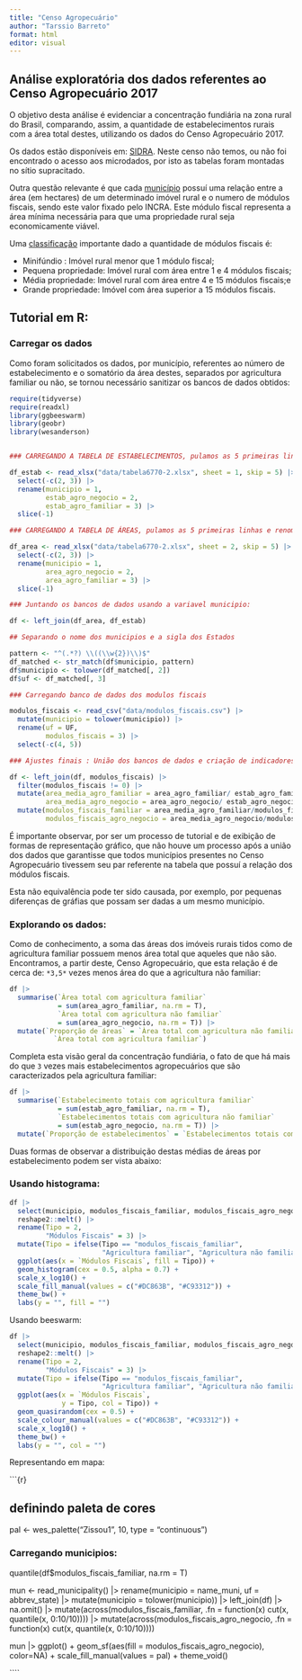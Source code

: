 ```yaml
---
title: "Censo Agropecuário"
author: "Tarssio Barreto"
format: html
editor: visual
---
```


## Análise exploratória dos dados referentes ao Censo Agropecuário 2017

O objetivo desta análise é evidenciar a concentração fundiária na zona rural do Brasil, comparando, assim, a quantidade de estabelecimentos rurais com a área total destes, utilizando os dados do Censo Agropecuário 2017.

Os dados estão disponíveis em: [SIDRA](https://sidra.ibge.gov.br/pesquisa/censo-agropecuario/censo-agropecuario-2017/resultados-definitivos). Neste censo não temos, ou não foi encontrado o acesso aos microdados, por isto as tabelas foram montadas no sítio supracitado.

Outra questão relevante é que cada [município](https://www.google.com/url?sa=t&rct=j&q=&esrc=s&source=web&cd=&ved=2ahUKEwiP-_y9oJyDAxW5uZUCHYvpDrYQFnoECBAQAQ&url=https%3A%2F%2Fwww.embrapa.br%2Fcodigo-florestal%2Farea-de-reserva-legal-arl%2Fmodulo-fiscal&usg=AOvVaw3uG_C8bcw--Ei4wyCncoQR&opi=89978449) possuí uma relação entre a área (em hectares) de um determinado imóvel rural e o numero de módulos fiscais, sendo este valor fixado pelo INCRA. Este módulo fiscal representa a área mínima necessária para que uma propriedade rural seja economicamente viável.

Uma [classificação](http://www.planalto.gov.br/ccivil_03/leis/l8629.htm) importante dado a quantidade de módulos fiscais é:

-   Minifúndio : Imóvel rural menor que 1 módulo fiscal;
-   Pequena propriedade: Imóvel rural com área entre 1 e 4 módulos fiscais;
-   Média propriedade: Imóvel rural com área entre 4 e 15 módulos fiscais;e
-   Grande propriedade: Imóvel com área superior a 15 módulos fiscais.

## Tutorial em R:

### Carregar os dados

Como foram solicitados os dados, por município, referentes ao número de estabelecimento e o somatório da área destes, separados por agricultura familiar ou não, se tornou necessário sanitizar os bancos de dados obtidos:

```r

require(tidyverse)
require(readxl)
library(ggbeeswarm)
library(geobr)
library(wesanderson)


### CARREGANDO A TABELA DE ESTABELECIMENTOS, pulamos as 5 primeiras linhas e renomeamos as demais: 

df_estab <- read_xlsx("data/tabela6770-2.xlsx", sheet = 1, skip = 5) |> 
  select(-c(2, 3)) |> 
  rename(municipio = 1, 
         estab_agro_negocio = 2, 
         estab_agro_familiar = 3) |> 
  slice(-1)

### CARREGANDO A TABELA DE ÁREAS, pulamos as 5 primeiras linhas e renomeamos as demais: 

df_area <- read_xlsx("data/tabela6770-2.xlsx", sheet = 2, skip = 5) |> 
  select(-c(2, 3)) |> 
  rename(municipio = 1, 
         area_agro_negocio = 2, 
         area_agro_familiar = 3) |> 
  slice(-1)

### Juntando os bancos de dados usando a variavel municipio: 

df <- left_join(df_area, df_estab)

## Separando o nome dos municipios e a sigla dos Estados

pattern <- "^(.*?) \\((\\w{2})\\)$"
df_matched <- str_match(df$municipio, pattern)
df$municipio <- tolower(df_matched[, 2])
df$uf <- df_matched[, 3]

### Carregando banco de dados dos modulos fiscais

modulos_fiscais <- read_csv("data/modulos_fiscais.csv") |> 
  mutate(municipio = tolower(municipio)) |> 
  rename(uf = UF, 
         modulos_fiscais = 3) |> 
  select(-c(4, 5))

### Ajustes finais : União dos bancos de dados e criação de indicadores

df <- left_join(df, modulos_fiscais) |> 
  filter(modulos_fiscais != 0) |> 
  mutate(area_media_agro_familiar = area_agro_familiar/ estab_agro_familiar , 
         area_media_agro_negocio = area_agro_negocio/ estab_agro_negocio ) |> 
  mutate(modulos_fiscais_familiar = area_media_agro_familiar/modulos_fiscais, 
         modulos_fiscais_agro_negocio = area_media_agro_negocio/modulos_fiscais) 

```

É importante observar, por ser um processo de tutorial e de exibição de formas de representação gráfico, que não houve um processo após a união dos dados que garantisse que todos municípios presentes no Censo Agropecuário tivessem seu par referente na tabela que possuí a relação dos módulos fiscais.

Esta não equivalência pode ter sido causada, por exemplo, por pequenas diferenças de gráfias que possam ser dadas a um mesmo município.

### Explorando os dados:

Como de conhecimento, a soma das áreas dos imóveis rurais tidos como de agricultura familiar possuem menos área total que aqueles que não são. Encontramos, a partir deste, Censo Agropecuário, que esta relação é de cerca de: `*3,5*` vezes menos área do que a agricultura não familiar:

```r

df |>
  summarise(`Àrea total com agricultura familiar` 
            = sum(area_agro_familiar, na.rm = T), 
            `Àrea total com agricultura não familiar` 
            = sum(area_agro_negocio, na.rm = T)) |> 
  mutate(`Proporção de áreas` = `Àrea total com agricultura não familiar`/ 
           `Àrea total com agricultura familiar`) 
```

Completa esta visão geral da concentração fundiária, o fato de que há mais do que ```3``` vezes mais estabelecimentos agropecuários que são caracterizados pela agricultura familiar:

```r

df |>
  summarise(`Estabelecimento totais com agricultura familiar` 
            = sum(estab_agro_familiar, na.rm = T), 
            `Estabelecimentos totais com agricultura não familiar` 
            = sum(estab_agro_negocio, na.rm = T)) |> 
  mutate(`Proporção de estabelecimentos` = `Estabelecimentos totais com agricultura não familiar`/ `Estabelecimento totais com agricultura familiar`) 

```


Duas formas de observar a distribuição destas médias de áreas por estabelecimento podem ser vista abaixo:

### Usando histograma:

```r

df |> 
  select(municipio, modulos_fiscais_familiar, modulos_fiscais_agro_negocio) |> 
  reshape2::melt() |> 
  rename(Tipo = 2, 
         "Módulos Fiscais" = 3) |> 
  mutate(Tipo = ifelse(Tipo == "modulos_fiscais_familiar", 
                       "Agricultura familiar", "Agricultura não familiar")) |> 
  ggplot(aes(x = `Módulos Fiscais`, fill = Tipo)) + 
  geom_histogram(cex = 0.5, alpha = 0.7) +
  scale_x_log10() + 
  scale_fill_manual(values = c("#DC863B", "#C93312")) + 
  theme_bw() + 
  labs(y = "", fill = "")

```

Usando beeswarm:

```r

df |> 
  select(municipio, modulos_fiscais_familiar, modulos_fiscais_agro_negocio) |> 
  reshape2::melt() |> 
  rename(Tipo = 2, 
         "Módulos Fiscais" = 3) |> 
  mutate(Tipo = ifelse(Tipo == "modulos_fiscais_familiar", 
                       "Agricultura familiar", "Agricultura não familiar")) |> 
  ggplot(aes(x = `Módulos Fiscais`, 
             y = Tipo, col = Tipo)) + 
  geom_quasirandom(cex = 0.5) +
  scale_colour_manual(values = c("#DC863B", "#C93312")) + 
  scale_x_log10() + 
  theme_bw() + 
  labs(y = "", col = "")

```

Representando em mapa:

\`\`\`{r}

## definindo paleta de cores

pal \<- wes_palette("Zissou1", 10, type = "continuous")

### Carregando municipios:

quantile(df\$modulos_fiscais_familiar, na.rm = T)

mun \<- read_municipality() \|\> rename(municipio = name_muni, uf = abbrev_state) \|\> mutate(municipio = tolower(municipio)) \|\> left_join(df) \|\> na.omit() \|\> mutate(across(modulos_fiscais_familiar, .fn = function(x) cut(x, quantile(x, 0:10/10)))) \|\> mutate(across(modulos_fiscais_agro_negocio, .fn = function(x) cut(x, quantile(x, 0:10/10))))

mun \|\> ggplot() + geom_sf(aes(fill = modulos_fiscais_agro_negocio), color=NA) + scale_fill_manual(values = pal) + theme_void()

\`\`\`\`
